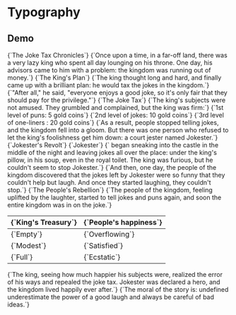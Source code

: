 # Typography

## Demo


<div className="mt-8">
  <Text heading size="h1">
    {`The Joke Tax Chronicles`}
  </Text>
  <Text paragraph>
    {`Once upon a time, in a far-off land, there was a very lazy king who spent
    all day lounging on his throne. One day, his advisors came to him with a
    problem: the kingdom was running out of money.`}
  </Text>
  <Text heading size="h2">
    {`The King's Plan`}
  </Text>
  <Text paragraph>
    {`The king thought long and hard, and finally came up with a brilliant plan: he would tax the jokes in the kingdom.`}
  </Text>
  <Text blockquote>
    {`"After all," he said, "everyone enjoys a good joke, so it's only fair that
    they should pay for the privilege."`}
  </Text>
  <Text heading size="h3">
    {`The Joke Tax`}
  </Text>
  <Text paragraph>
    {`The king's subjects were not amused. They grumbled and complained, but the king was firm:`}
  </Text>
  <Text list>
    <Text listItem>{`1st level of puns: 5 gold coins`}</Text>
    <Text listItem>{`2nd level of jokes: 10 gold coins`}</Text>
    <Text listItem>{`3rd level of one-liners : 20 gold coins`}</Text>
  </Text>
  <Text paragraph>
    {`As a result, people stopped telling jokes, and the kingdom fell into a
    gloom. But there was one person who refused to let the king's foolishness
    get him down: a court jester named Jokester.`}
  </Text>
  <Text heading size="h3">
    {`Jokester's Revolt`}
  </Text>
  <Text paragraph>
    <Text link>{`Jokester`}</Text>
    {` began sneaking into the castle in the middle of the night and
    leaving jokes all over the place: under the king's pillow, in his soup, even
    in the royal toilet. The king was furious, but he couldn't seem to stop
    Jokester.`}
  </Text>
  <Text paragraph>
    {`And then, one day, the people of the kingdom discovered that the jokes left
    by Jokester were so funny that they couldn't help but laugh. And once they
    started laughing, they couldn't stop.`}
  </Text>
  <Text heading size="h3">
    {`The People's Rebellion`}
  </Text>
  <Text paragraph>
    {`The people of the kingdom, feeling uplifted by the laughter, started to tell
    jokes and puns again, and soon the entire kingdom was in on the joke.`}
  </Text>
  <div className="my-6 w-full overflow-y-auto">
    <Table>
      <THead>
        <TR>
          <TH>{`King's Treasury`}</TH>
          <TH>{`People's happiness`}</TH>
        </TR>
      </THead>
      <TBody>
        <TR>
          <TD>{`Empty`}</TD>
          <TD>{`Overflowing`}</TD>
        </TR>
        <TR>
          <TD>{`Modest`}</TD>
          <TD>{`Satisfied`}</TD>
        </TR>
        <TR>
          <TD>{`Full`}</TD>
          <TD>{`Ecstatic`}</TD>
        </TR>
      </TBody>
    </Table>
  </div>
  <Text paragraph>
    {`The king, seeing how much happier his subjects were, realized the error of
    his ways and repealed the joke tax. Jokester was declared a hero, and the
    kingdom lived happily ever after.`}
  </Text>
  <Text paragraph>
    {`The moral of the story is: undefined underestimate the power of a good laugh and
    always be careful of bad ideas.`}
  </Text>
</div>
